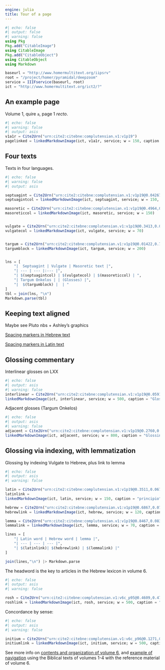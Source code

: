 ```yaml
---
engine: julia
title: Tour of a page
---
```



```julia
#| echo: false
#| output: false
#| warning: false
using Pkg
Pkg.add("CitableImage")
using CitableImage
Pkg.add("CitableObject")
using CitableObject
using Markdown

baseurl = "http://www.homermultitext.org/iipsrv"
root = "/project/homer/pyramidal/deepzoom"
service = IIIFservice(baseurl, root)
ict = "http://www.homermultitext.org/ict2/?"
```


## An example page

Volume 1, quire `a`, page 1 *recto*.


```julia
#| echo: false
#| warning: false
#| output: asis
v1a1r = Cite2Urn("urn:cite2:citebne:complutensian.v1:v1p19")
pagelinked = linkedMarkdownImage(ict, v1a1r, service; w = 150, caption = "Septuagint")  |> Markdown.parse
```


## Four texts

Texts in four languages.


```julia
#| echo: false
#| warning: false
#| output: asis

septuagint = Cite2Urn("urn:cite2:citebne:complutensian.v1:v1p19@0.04267,0.06599,0.3058,0.6341")
septuagintcol = linkedMarkdownImage(ict, septuagint, service; w = 150, caption = "Septuagint") 

masoretic = Cite2Urn("urn:cite2:citebne:complutensian.v1:v1p19@0.4964,0.06753,0.3058,0.6341")
masoreticcol = linkedMarkdownImage(ict, masoretic, service; w = 150)


vulgate = Cite2Urn("urn:cite2:citebne:complutensian.v1:v1p19@0.3413,0.06103,0.1458,0.6425")
vulgatecol = linkedMarkdownImage(ict, vulgate, service; w = 70)


targum = Cite2Urn("urn:cite2:citebne:complutensian.v1:v1p19@0.01422,0.7035,0.5062,0.2082")
targumblock = linkedMarkdownImage(ict, targum, service; w = 200)


lns = [
    "|  Septuagint | Vulgate | Masoretic text |",
    "| --- | --- |:--- |",
    "| $(septuagintcol) | $(vulgatecol) | $(masoreticcol) | ",
    "| Targum Onkelos | | (Glosses) |",
    "|  $(targumblock) |  | "
]
tbl = join(lns, "\n") 
Markdown.parse(tbl)
```



## Keeping text aligned

Maybe see Pluto nbs + Ashley's graphics


[Spacing markers in Hebrew text](./imgs/Hebrew-whitespace.png)





[Spacing markers in Latin text](./imgs/Latin-whitespace.png)



## Glossing commentary

Interlinear glosses on LXX

```julia
#| echo: false
#| output: asis
#| warning: false
interlinear = Cite2Urn("urn:cite2:citebne:complutensian.v1:v1p19@0.05911,0.06908,0.2778,0.02447")
linkedMarkdownImage(ict, interlinear, service; w = 500, caption = "Glossing Septuagint") |> Markdown.parse
```




Adjacent glosses (Targum Onkelos)



```julia
#| echo: false
#| output: asis
#| warning: false
adjacent = Cite2Urn("urn:cite2:citebne:complutensian.v1:v1p19@0.2760,0.7085,0.4778,0.01828")
linkedMarkdownImage(ict, adjacent, service; w = 800, caption = "Glossing Targum Onkelos") |> Markdown.parse
```




## Glossing via indexing, with lemmatization


Glossing by indexing Vulgate to Hebrew, plus link to lemma


```julia
#| echo: false
#| output: asis
#| warning: false

latin = Cite2Urn("urn:cite2:citebne:complutensian.v1:v1p19@0.3511,0.06784,0.09422,0.02014")
latinlink =
linkedMarkdownImage(ict, latin, service; w = 150, caption = "principio")

hebrew = Cite2Urn("urn:cite2:citebne:complutensian.v1:v1p19@0.6867,0.07063,0.1049,0.02107")
hebrewlink = linkedMarkdownImage(ict, hebrew, service; w = 120, caption = "bereishith")

lemma = Cite2Urn("urn:cite2:citebne:complutensian.v1:v1p19@0.8467,0.08302,0.04089,0.01890")
lemmalink = linkedMarkdownImage(ict, lemma, service; w = 70, caption = "bara")

lines = [
    "| Latin word | Hebrew word | lemma |",
    "| --- | --- | --- |",
    "| $(latinlink)| $(hebrewlink) | $(lemmalink) |"
]

join(lines,"\n") |> Markdown.parse

```




The headword is the key to articles in the Hebrew lexicon in volume 6.

```julia
#| echo: false
#| output: asis
#| warning: false

rosh = Cite2Urn("urn:cite2:citebne:complutensian.v1:v6c_p95@0.4609,0.4772,0.4342,0.05313")
roshlink = linkedMarkdownImage(ict, rosh, service; w = 500, caption = "Dictionary headword") |> Markdown.parse
```


Concordance by sense:



```julia
#| echo: false
#| output: asis
#| warning: false

initium = Cite2Urn("urn:cite2:citebne:complutensian.v1:v6c_p96@0.1271,0.2043,0.4218,0.03804")
initiumlink = linkedMarkdownImage(ict, initium, service; w = 500, caption = "Concordance by sense: initium") |> Markdown.parse
```


See more info on [contents and organization of volume 6](../organization/), and [example of navigation](../navigation/) using the Biblical texts of volumes 1-4 with the reference material of volume 6.

